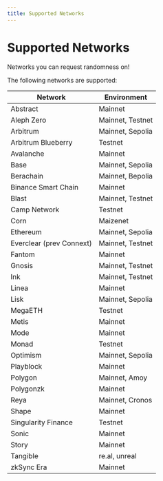 ```yaml
---
title: Supported Networks
---
```


# Supported Networks

Networks you can request randomness on!

The following networks are supported:

| Network | Environment |
|---------|-------------|
| Abstract | Mainnet |
| Aleph Zero | Mainnet, Testnet |
| Arbitrum | Mainnet, Sepolia |
| Arbitrum Blueberry | Testnet |
| Avalanche | Mainnet |
| Base | Mainnet, Sepolia |
| Berachain | Mainnet, Bepolia |
| Binance Smart Chain | Mainnet |
| Blast | Mainnet, Testnet |
| Camp Network | Testnet |
| Corn | Maizenet |
| Ethereum | Mainnet, Sepolia |
| Everclear (prev Connext) | Mainnet, Testnet |
| Fantom | Mainnet |
| Gnosis | Mainnet, Testnet |
| Ink | Mainnet, Testnet |
| Linea | Mainnet |
| Lisk | Mainnet, Sepolia |
| MegaETH | Testnet |
| Metis | Mainnet |
| Mode | Mainnet |
| Monad | Testnet |
| Optimism | Mainnet, Sepolia |
| Playblock | Mainnet |
| Polygon | Mainnet, Amoy |
| Polygonzk | Mainnet |
| Reya | Mainnet, Cronos |
| Shape | Mainnet |
| Singularity Finance | Testnet |
| Sonic | Mainnet |
| Story | Mainnet |
| Tangible | re.al, unreal |
| zkSync Era | Mainnet |